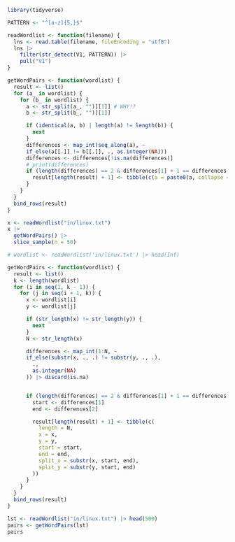 <!-- PREAMBLE
# Purpose: Earliest explorations of data.
# Data: 2022-04-30
# Contact: through Quercus
# License: WTFPL
# Pre-requisites: 
# - A reasonably modern R installation, and all data found in the `in/` directory of this repository.
# - tidyverse
 -->

```r
library(tidyverse)
```


```r
PATTERN <- "^[a-z]{5,}$"

readWordlist <- function(filename) {
  lns <- read.table(filename, fileEncoding = "utf8")
  lns |>
    filter(str_detect(V1, PATTERN)) |>
    pull("V1")
}

getWordPairs <- function(wordlist) {
  result <- list()
  for (a_ in wordlist) {
    for (b_ in wordlist) {
      a <- str_split(a_, "")[[1]] # WHY!?
      b <- str_split(b_, "")[[1]]

      if (identical(a, b) | length(a) != length(b)) {
        next
      }
      differences <- map_int(seq_along(a), ~
      if_else(a[[.]] != b[[.]], ., as.integer(NA)))
      differences <- differences[!is.na(differences)]
      # print(differences)
      if (length(differences) == 2 & differences[1] + 1 == differences[2]) {
        result[length(result) + 1] <- tibble(c(a = paste0(a, collapse = ""), b = paste0(b, collapse = ""), start = differences[1], end = differences[2]))
      }
    }
  }
  bind_rows(result)
}
```

```r
x <- readWordlist("in/linux.txt")
x |>
  getWordPairs() |>
  slice_sample(n = 50)
```

```r
# wordlist <- readWordlist('in/linux.txt') |> head(Inf)

getWordPairs <- function(wordlist) {
  result <- list()
  k <- length(wordlist)
  for (i in seq(1, k - 1)) {
    for (j in seq(i + 1, k)) {
      x <- wordlist[i]
      y <- wordlist[j]

      if (str_length(x) != str_length(y)) {
        next
      }
      N <- str_length(x)

      differences <- map_int(1:N, ~
      if_else(substr(x, ., .) != substr(y, ., .),
        .,
        as.integer(NA)
      )) |> discard(is.na)


      if (length(differences) == 2 & differences[1] + 1 == differences[2]) {
        start <- differences[1]
        end <- differences[2]

        result[length(result) + 1] <- tibble(c(
          length = N,
          x = x,
          y = y,
          start = start,
          end = end,
          split_x = substr(x, start, end),
          split_y = substr(y, start, end)
        ))
      }
    }
  }
  bind_rows(result)
}

lst <- readWordlist("in/linux.txt") |> head(500)
pairs <- getWordPairs(lst)
pairs
```

